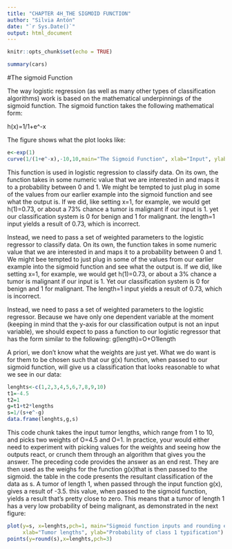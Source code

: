 ---
title: "CHAPTER 4H_THE SIGMOID FUNCTION"
author: "Silvia Antón"
date: "`r Sys.Date()`"
output: html_document
---

```{r setup, include=FALSE}
knitr::opts_chunk$set(echo = TRUE)
```


```{r cars}
summary(cars)
```

#The sigmoid Function

The way logistic regression (as well as many other types of classification algorithms) work is based on the mathematical underpinnings of the sigmoid function. The sigmoid function takes the following mathematical form:

h(x)=1/1+e^-x

The figure shows what the plot looks like:

```{r}
e<-exp(1)
curve(1/(1+e^-x),-10,10,main="The Sigmoid Function", xlab="Input", ylab="Probability")
```
This function is used in logistic regression to classify data. On its own, the function takes in some numeric value that we are interested in and maps it to a probability between 0 and 1. We might be tempted to just plug in some of the values from our earlier example into the sigmoid function and see what the output is. If we did, like setting x=1, for example, we would get h(1)=0.73, or about a 73% chance a tumor is malignant if our input is 1. yet our classification system is 0 for benign and 1 for malignant. the length=1 input yields a result of 0.73, which is incorrect.

Instead, we need to pass a set of weighted parameters to the logistic regressor to classify data. On its own, the function takes in some numeric value that we are interested in and maps it to a probability between 0 and 1. We might bee tempted to just plug in some of the values from our earlier example into the sigmoid function and see what the output is. If we did, like setting x=1, for example, we would get h(1)=0.73, or about a 3% chance a tumor is malignant if our input is 1. Yet our classification system is 0 for benign and 1 for malignant. The length=1 input yields a result of 0.73, which is incorrect.

Instead, we need to pass a set of weighted parameters to the logistic regressor. Because we have only one dependent variable at the moment (keeping in mind that the y-axis for our classification output is not an input variable), we should expect to pass a function to our logistic regressor that has the form similar to the following:
g(length)=O+O1length

A priori, we don't know what the weights are just yet. What we do want is for them to be chosen such that our g(x) function, when passed to our sigmoid function, will give us a classification that looks reasonable to what we see in our data:

```{r}

lenghts<-c(1,2,3,4,5,6,7,8,9,10)
t1=-4.5
t2=1
g=t1+t2*lengths
s=1/(s+e^-g)
data.frame(lenghts,g,s)

```
This code chunk takes the input tumor lengths, which range from 1 to 10, and picks two weights of O=4.5 and O=1. In practice, your would either need to experiment with picking values for the weights and seeing how the outputs react, or crunch them through an algorithm that gives you the answer. The preceding code provides the answer as an end rest. They are then used as the weighs for the function g(x)that is then passed to the sigmoid. the table in the code presents the resultant classification of the data as s. A tumor of length 1, when passed through the input function g(x), gives a result of -3.5. this value, when passed to the sigmoid function, yields a result that's pretty close to zero. This means that a tumor of length 1 has a very low probability of being malignant, as demonstrated in the next figure:

```{r}

plot(y=s, x=lenghts,pch=1, main="Sigmoid function inputs and rounding estimates",
     xlab="Tumor lengths", ylab="Probability of class 1 typification")
points(y=round(s),x=lenghts,pch=3)

```


